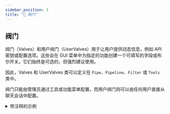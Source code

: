 ```yaml
---
sidebar_position: 3
title: "🔄 阀门"
---
```


## 阀门

阀门（Valves）和用户阀门（UserValves）用于让用户提供动态信息，例如 API 密钥或配置选项。这些会在 GUI 菜单中为指定的功能创建一个可填写的字段或布尔开关。它们始终是可选的，但强烈建议使用。

因此，Valves 和 UserValves 类可以定义在 `Pipe`、`Pipeline`、`Filter` 或 `Tools` 类中。

阀门只能由管理员通过工具或功能菜单配置，而用户阀门则可以由任何用户直接从聊天会话中配置。

<details>
<summary>带注释的示例</summary>

```python

from pydantic import BaseModel, Field
from typing import Literal

# 定义阀门
class Filter:
   # 注意当前的缩进：阀门和用户阀门必须声明为
   # Tools、Filter 或 Pipe 类的属性。这里以 Filter 为示例。
   class Valves(BaseModel):
       # Valves 和 UserValves 继承自 pydantic&apos;s BaseModel。
       # 这允许复杂的用例，如模型验证等。
       test_valve: int = Field(  # 注意类型提示：它用于
           # 选择要向用户显示的 UI 元素类型（按钮、文本等）。
           default=4,
           description="控制数值的阀门"
           # required=False,  # 你可以通过将其设为 True 来强制要求字段
       )
       # 要让用户在多个字符串之间选择，可以使用 typing 中的 Literal：
       choice_option: Literal["choiceA", "choiceB"] = Field(
           default="choiceA",
           description="一个多选阀门的示例",
       )
       priority: int = Field(
           default=0,
           description="过滤器操作的优先级。较低的值先通过"
       )
       # priority 字段是可选的，但如果存在，将用于排序过滤器。
       pass
       # 注意这个 &apos;pass&apos; 有助于解析，推荐使用。

   # 用户阀门的定义方式是相同的。
   class UserValves(BaseModel):
       test_user_valve: bool = Field(
           default=False, description="一个控制 True/False (开/关)开关的用户阀门"
       )
       pass

   def __init__(self):
       self.valves = self.Valves()
       # 由于它们是由管理员设置的，因此可以直接在代码执行时访问。
       pass

   # inlet 方法仅用于 Filter，但 __user__ 的处理方式是相同的
   def inlet(self, body: dict, __user__: dict):
       # 由于用户阀门是为每个用户定义的，因此只有在使用时才可用。
       # 注意，虽然 __user__ 是一个字典，但 __user__["valves"] 是一个
       # UserValves 对象。因此，您可以像这样访问值：
       test_user_valve = __user__["valves"].test_user_valve
       # 或者：
       test_user_valve = dict(__user__["valves"])["test_user_valve"]
       # 但是这将返回默认值而不是实际值：
       # test_user_valve = __user__["valves"]["test_user_valve"]  # 不要这样做！
```

</details>
